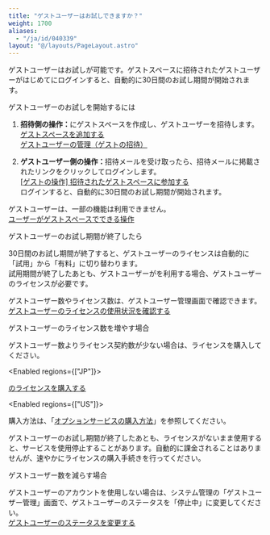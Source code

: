 ```yaml
---
title: "ゲストユーザーはお試しできますか？"
weight: 1700
aliases:
  - "/ja/id/040339"
layout: "@/layouts/PageLayout.astro"
---
```




ゲストユーザーはお試しが可能です。ゲストスペースに招待されたゲストユーザーがはじめて<Kintone />にログインすると、自動的に30日間のお試し期間が開始されます。

<Heading id="guest_guest_trial_10">ゲストユーザーのお試しを開始するには</Heading>

1. <b>招待側の操作：</b><Kintone />にゲストスペースを作成し、ゲストユーザーを招待します。  
  [ゲストスペースを追加する](/k/ja/id/040648.html)  
  [ゲストユーザーの管理（ゲストの招待）](/k/ja/id/040649.html)

1. <b>ゲストユーザー側の操作：</b>招待メールを受け取ったら、招待メールに掲載されたリンクをクリックしてログインします。  
  [[ゲストの操作] 招待されたゲストスペースに参加する](/k/ja/id/040643.html)  
  ログインすると、自動的に30日間のお試し期間が開始されます。

<Note>

ゲストユーザーは、一部の機能は利用できません。  
[ユーザーがゲストスペースでできる操作](/k/ja/id/040650.html)

</Note>

<Heading id="guest_guest_trial_20">ゲストユーザーのお試し期間が終了したら</Heading>

30日間のお試し期間が終了すると、ゲストユーザーのライセンスは自動的に「試用」から「有料」に切り替わります。  
試用期間が終了したあとも、ゲストユーザーが<Kintone />を利用する場合、ゲストユーザーのライセンスが必要です。

ゲストユーザー数やライセンス数は、ゲストユーザー管理画面で確認できます。  
[ゲストユーザーのライセンスの使用状況を確認する](/k/ja/id/040330.html)

<Heading level={3} id="guest_guest_trial_2010">ゲストユーザーのライセンス数を増やす場合</Heading>

ゲストユーザー数よりライセンス契約数が少ない場合は、ライセンスを購入してください。

<Enabled regions={["JP"]}>

[<Service />のライセンスを購入する](/s/ja/id/05055.html)

</Enabled>

<Enabled regions={["US"]}>

購入方法は、「[オプションサービスの購入方法](/store/ja/id/03022.html)」を参照してください。

</Enabled>

ゲストユーザーのお試し期間が終了したあとも、ライセンスがないまま使用すると、サービスを使用停止することがあります。自動的に課金されることはありませんが、速やかにライセンスの購入手続きを行ってください。

<Heading level={3} id="guest_guest_trial_2020">ゲストユーザー数を減らす場合</Heading>

ゲストユーザーのアカウントを使用しない場合は、<Kintone />システム管理の「ゲストユーザー管理」画面で、ゲストユーザーのステータスを「停止中」に変更してください。  
[ゲストユーザーのステータスを変更する](/k/ja/id/040823.html#guest_confirm_guest_list_30)
